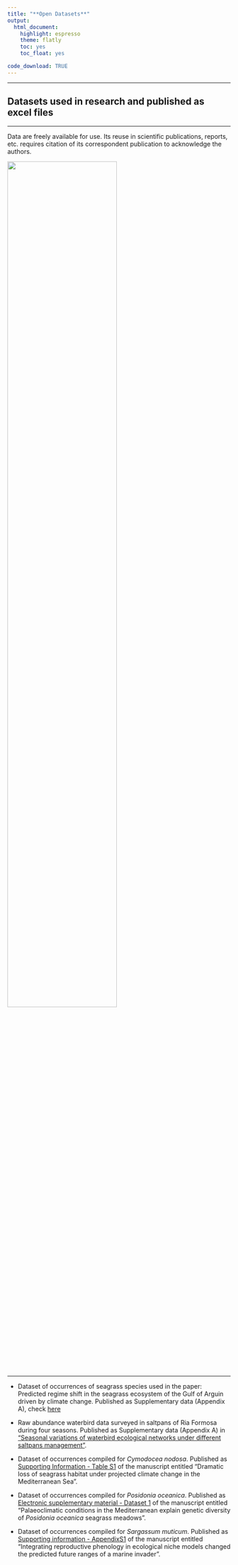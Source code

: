 ```yaml
---
title: "**Open Datasets**"
output: 
  html_document: 
    highlight: espresso
    theme: flatly
    toc: yes
    toc_float: yes

code_download: TRUE
---
```


***
## Datasets used in research and published as excel files

***
Data are freely available for use. Its reuse in scientific publications, reports, etc. requires citation of its correspondent publication to acknowledge the authors.

<img src="files/Screenshot 59.png" style="width:70%">

***

+ Dataset of occurrences of seagrass species used in the paper: Predicted regime shift in the seagrass ecosystem of the Gulf of Arguin driven by climate change. Published as Supplementary data (Appendix A), check [here](https://www.sciencedirect.com/science/article/pii/S2351989421004406?via%3Dihub)

+ Raw abundance waterbird data surveyed in saltpans of Ria Formosa during four seasons. Published as Supplementary data (Appendix A) in ["Seasonal variations of waterbird ecological networks under different saltpans management"](https://www.sciencedirect.com/science/article/pii/S1574954121001552#s0075).

+ Dataset of occurrences compiled for *Cymodocea nodosa*. Published as [Supporting Information - Table S1](https://onlinelibrary.wiley.com/doi/abs/10.1111/gcb.14401) of the manuscript entitled "Dramatic loss of seagrass habitat under projected climate change in the Mediterranean Sea".

+ Dataset of occurrences compiled for *Posidonia oceanica*. Published as [Electronic supplementary material - Dataset 1](https://www.nature.com/articles/s41598-017-03006-2#Sec10) of the manuscript entitled "Palaeoclimatic conditions in the Mediterranean explain genetic diversity of *Posidonia oceanica* seagrass meadows".

+ Dataset of occurrences compiled for *Sargassum muticum*. Published as
[Supporting information - AppendixS1](https://onlinelibrary.wiley.com/doi/full/10.1111/ddi.12910) of the manuscript entitled "Integrating reproductive phenology in ecological niche models changed the predicted future ranges of a marine invader".


